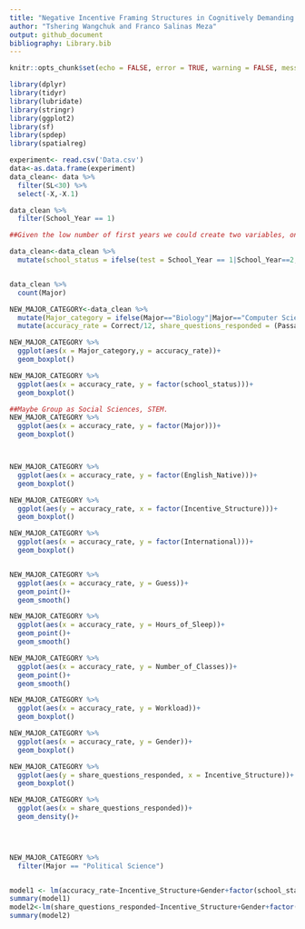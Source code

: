 ```yaml
---
title: "Negative Incentive Framing Structures in Cognitively Demanding Tasks"
author: "Tshering Wangchuk and Franco Salinas Meza"
output: github_document
bibliography: Library.bib
---
```


```r
knitr::opts_chunk$set(echo = FALSE, error = TRUE, warning = FALSE, message = FALSE)

library(dplyr)
library(tidyr)
library(lubridate)
library(stringr)
library(ggplot2)
library(sf)
library(spdep)
library(spatialreg)
```

```r
experiment<- read.csv('Data.csv')
data<-as.data.frame(experiment)
data_clean<- data %>% 
  filter(SL<30) %>% 
  select(-X,-X.1) 
```

```r

data_clean %>% 
  filter(School_Year == 1)

##Given the low number of first years we could create two variables, one that it lower and upper classmen 

data_clean<-data_clean %>% 
  mutate(school_status = ifelse(test = School_Year == 1|School_Year==2, yes = "Underclassmen",no = "Upperclassmen"))


data_clean %>% 
  count(Major)

NEW_MAJOR_CATEGORY<-data_clean %>% 
  mutate(Major_category = ifelse(Major=="Biology"|Major=="Computer Science"|Major=="Geology"|Major=="Neuroscience"|Major=="Statistics","Stem","Social Science")) %>% 
  mutate(accuracy_rate = Correct/12, share_questions_responded = (Passage.1+Passage.2)/12)

NEW_MAJOR_CATEGORY %>% 
  ggplot(aes(x = Major_category,y = accuracy_rate))+
  geom_boxplot()

NEW_MAJOR_CATEGORY %>% 
  ggplot(aes(x = accuracy_rate, y = factor(school_status)))+
  geom_boxplot()

##Maybe Group as Social Sciences, STEM. 
NEW_MAJOR_CATEGORY %>% 
  ggplot(aes(x = accuracy_rate, y = factor(Major)))+
  geom_boxplot()



NEW_MAJOR_CATEGORY %>% 
  ggplot(aes(x = accuracy_rate, y = factor(English_Native)))+
  geom_boxplot()

NEW_MAJOR_CATEGORY %>% 
  ggplot(aes(y = accuracy_rate, x = factor(Incentive_Structure)))+
  geom_boxplot()

NEW_MAJOR_CATEGORY %>% 
  ggplot(aes(x = accuracy_rate, y = factor(International)))+
  geom_boxplot()


NEW_MAJOR_CATEGORY %>% 
  ggplot(aes(x = accuracy_rate, y = Guess))+
  geom_point()+
  geom_smooth()

NEW_MAJOR_CATEGORY %>% 
  ggplot(aes(x = accuracy_rate, y = Hours_of_Sleep))+
  geom_point()+
  geom_smooth()

NEW_MAJOR_CATEGORY %>% 
  ggplot(aes(x = accuracy_rate, y = Number_of_Classes))+
  geom_point()+
  geom_smooth()

NEW_MAJOR_CATEGORY %>% 
  ggplot(aes(x = accuracy_rate, y = Workload))+
  geom_boxplot()

NEW_MAJOR_CATEGORY %>% 
  ggplot(aes(x = accuracy_rate, y = Gender))+
  geom_boxplot()

NEW_MAJOR_CATEGORY %>% 
  ggplot(aes(y = share_questions_responded, x = Incentive_Structure))+
  geom_boxplot()

NEW_MAJOR_CATEGORY %>% 
  ggplot(aes(x = share_questions_responded))+
  geom_density()+
  



NEW_MAJOR_CATEGORY %>% 
  filter(Major == "Political Science")


model1 <- lm(accuracy_rate~Incentive_Structure+Gender+factor(school_status)+English_Native+Number_of_Classes+Hours_of_Sleep+Workload+Major_category+share_questions_responded,data = NEW_MAJOR_CATEGORY)
summary(model1)
model2<-lm(share_questions_responded~Incentive_Structure+Gender+factor(school_status)+English_Native+Number_of_Classes+Hours_of_Sleep+Workload+Major_category+share_questions_responded,data = NEW_MAJOR_CATEGORY)
summary(model2)

```


